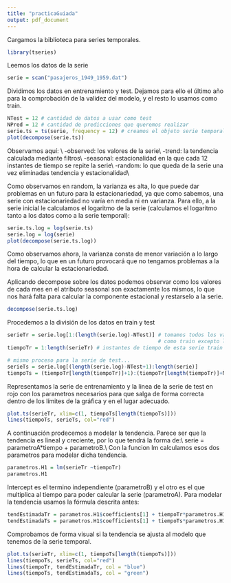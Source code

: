 ```yaml
---
title: "practicaGuiada"
output: pdf_document
---
```



Cargamos la biblioteca para series temporales.
```r
library(tseries)
```

Leemos los datos de la serie
```r
serie = scan("pasajeros_1949_1959.dat")
```

Dividimos los datos en entrenamiento y test. Dejamos para ello el último año para la comprobación de la validez del modelo, y el resto lo usamos como train.
```r
NTest = 12 # cantidad de datos a usar como test
NPred = 12 # cantidad de predicciones que queremos realizar 
serie.ts = ts(serie, frequency = 12) # creamos el objeto serie temporal suponiendo una estacionalidad de 12 meses
plot(decompose(serie.ts))
```

Observamos aquí: \\
-observed: los valores de la serie\\
-trend: la tendencia calculada mediante filtros\\
-seasonal: estacionalidad en la que cada 12 instantes de tiempo se repite la serie\\
-random: lo que queda de la serie una vez eliminadas tendencia y estacionalidad\\

Como observamos en random, la varianza es alta, lo que puede dar problemas en un futuro para la estacionariedad,
ya que como sabemos, una serie con estacionariedad no varía en media ni en varianza. Para ello, a la serie inicial
le calculamos el logaritmo de la serie (calculamos el logaritmo tanto a los datos como a la serie temporal):
```r
serie.ts.log = log(serie.ts)
serie.log = log(serie)
plot(decompose(serie.ts.log))
```

Como observamos ahora, la varianza consta de menor variación a lo largo del tiempo, lo que en un futuro provocará que no tengamos problemas a la hora de calcular la estacionariedad.

Aplicando decompose sobre los datos podemos observar como los valores de cada mes en el atributo seasonal son exactamente los mismos, lo que nos hará falta para calcular la componente estacional y restarselo a la serie.
```r
decompose(serie.ts.log)
```


Procedemos a la división de los datos en train y test
```r
serieTr = serie.log[1:(length(serie.log)-NTest)] # tomamos todos los valores de la serie
                                                 # como train excepto los 12 últimos
tiempoTr = 1:length(serieTr) # instantes de tiempo de esta serie train

# mismo proceso para la serie de test...
serieTs = serie.log[(length(serie.log)-NTest+1):length(serie)]
tiempoTs = (tiempoTr[length(tiempoTr)]+1):(tiempoTr[length(tiempoTr)]+NTest)
```


Representamos la serie de entrenamiento y la linea de la serie de test en rojo con los parametros necesarios para que salga de forma correcta dentro de los límites de la gráfica y en el lugar adecuado.
```r
plot.ts(serieTr, xlim=c(1, tiempoTs[length(tiempoTs)]))
lines(tiempoTs, serieTs, col="red")
```


A continuación prodecemos a modelar la tendencia. 
Parece ser que la tendencia es lineal y creciente, por lo que tendrá la forma de:\\
serie = parametroA*tiempo + parametroB.\\
Con la funcion lm calculamos esos dos parametros para modelar dicha tendencia.
```r
parametros.H1 = lm(serieTr ~tiempoTr)
parametros.H1
```

Intercept es el termino independiente (parametroB) y el otro es el que multiplica al tiempo para poder calcular la serie (parametroA). Para modelar la tendencia usamos la fórmula descrita antes:
```r
tendEstimadaTr = parametros.H1$coefficients[1] + tiempoTr*parametros.H1$coefficients[2] # tendencia en entrenamiento
tendEstimadaTs = parametros.H1$coefficients[1] + tiempoTs*parametros.H1$coefficients[2] # tendencia en test
```

Comprobamos de forma visual si la tendencia se ajusta al modelo que tenemos de la serie temporal.
```r
plot.ts(serieTr, xlim=c(1, tiempoTs[length(tiempoTs)]))
lines(tiempoTs, serieTs, col="red")
lines(tiempoTr, tendEstimadaTr, col = "blue")
lines(tiempoTs, tendEstimadaTs, col = "green")
```











































